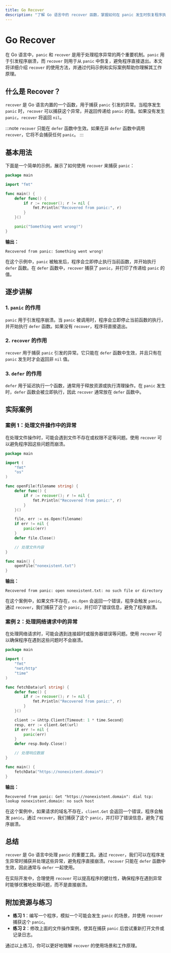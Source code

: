 ```yaml
---
title: Go Recover
description: "了解 Go 语言中的 recover 函数，掌握如何在 panic 发生时恢复程序执行，避免程序崩溃。"
---
```


# Go Recover

在 Go 语言中，`panic` 和 `recover` 是用于处理程序异常的两个重要机制。`panic` 用于引发程序崩溃，而 `recover` 则用于从 `panic` 中恢复，避免程序直接退出。本文将详细介绍 `recover` 的使用方法，并通过代码示例和实际案例帮助你理解其工作原理。

## 什么是 Recover？

`recover` 是 Go 语言内置的一个函数，用于捕获 `panic` 引发的异常。当程序发生 `panic` 时，`recover` 可以捕获这个异常，并返回传递给 `panic` 的值。如果没有发生 `panic`，`recover` 将返回 `nil`。

:::note
`recover` 只能在 `defer` 函数中生效。如果在非 `defer` 函数中调用 `recover`，它将不会捕获任何 `panic`。
:::

## 基本用法

下面是一个简单的示例，展示了如何使用 `recover` 来捕获 `panic`：

```go
package main

import "fmt"

func main() {
    defer func() {
        if r := recover(); r != nil {
            fmt.Println("Recovered from panic:", r)
        }
    }()

    panic("Something went wrong!")
}
```

**输出：**
```
Recovered from panic: Something went wrong!
```

在这个示例中，`panic` 被触发后，程序会立即停止执行当前函数，并开始执行 `defer` 函数。在 `defer` 函数中，`recover` 捕获了 `panic`，并打印了传递给 `panic` 的值。

## 逐步讲解

### 1. `panic` 的作用

`panic` 用于引发程序崩溃。当 `panic` 被调用时，程序会立即停止当前函数的执行，并开始执行 `defer` 函数。如果没有 `recover`，程序将直接退出。

### 2. `recover` 的作用

`recover` 用于捕获 `panic` 引发的异常。它只能在 `defer` 函数中生效，并且只有在 `panic` 发生时才会返回非 `nil` 值。

### 3. `defer` 的作用

`defer` 用于延迟执行一个函数，通常用于释放资源或执行清理操作。在 `panic` 发生时，`defer` 函数会被立即执行，因此 `recover` 通常放在 `defer` 函数中。

## 实际案例

### 案例 1：处理文件操作中的异常

在处理文件操作时，可能会遇到文件不存在或权限不足等问题。使用 `recover` 可以避免程序因这些问题而崩溃。

```go
package main

import (
    "fmt"
    "os"
)

func openFile(filename string) {
    defer func() {
        if r := recover(); r != nil {
            fmt.Println("Recovered from panic:", r)
        }
    }()

    file, err := os.Open(filename)
    if err != nil {
        panic(err)
    }
    defer file.Close()

    // 处理文件内容
}

func main() {
    openFile("nonexistent.txt")
}
```

**输出：**
```
Recovered from panic: open nonexistent.txt: no such file or directory
```

在这个案例中，如果文件不存在，`os.Open` 会返回一个错误，程序会触发 `panic`。通过 `recover`，我们捕获了这个 `panic`，并打印了错误信息，避免了程序崩溃。

### 案例 2：处理网络请求中的异常

在处理网络请求时，可能会遇到连接超时或服务器错误等问题。使用 `recover` 可以确保程序在遇到这些问题时不会崩溃。

```go
package main

import (
    "fmt"
    "net/http"
    "time"
)

func fetchData(url string) {
    defer func() {
        if r := recover(); r != nil {
            fmt.Println("Recovered from panic:", r)
        }
    }()

    client := &http.Client{Timeout: 1 * time.Second}
    resp, err := client.Get(url)
    if err != nil {
        panic(err)
    }
    defer resp.Body.Close()

    // 处理响应数据
}

func main() {
    fetchData("https://nonexistent.domain")
}
```

**输出：**
```
Recovered from panic: Get "https://nonexistent.domain": dial tcp: lookup nonexistent.domain: no such host
```

在这个案例中，如果请求的域名不存在，`client.Get` 会返回一个错误，程序会触发 `panic`。通过 `recover`，我们捕获了这个 `panic`，并打印了错误信息，避免了程序崩溃。

## 总结

`recover` 是 Go 语言中处理 `panic` 的重要工具。通过 `recover`，我们可以在程序发生异常时捕获并处理这些异常，避免程序直接崩溃。`recover` 只能在 `defer` 函数中生效，因此通常与 `defer` 一起使用。

在实际开发中，合理使用 `recover` 可以提高程序的健壮性，确保程序在遇到异常时能够优雅地处理问题，而不是直接崩溃。

## 附加资源与练习

- **练习 1**：编写一个程序，模拟一个可能会发生 `panic` 的场景，并使用 `recover` 捕获这个 `panic`。
- **练习 2**：修改上面的文件操作案例，使其在捕获 `panic` 后尝试重新打开文件或记录日志。

通过以上练习，你可以更好地理解 `recover` 的使用场景和工作原理。
